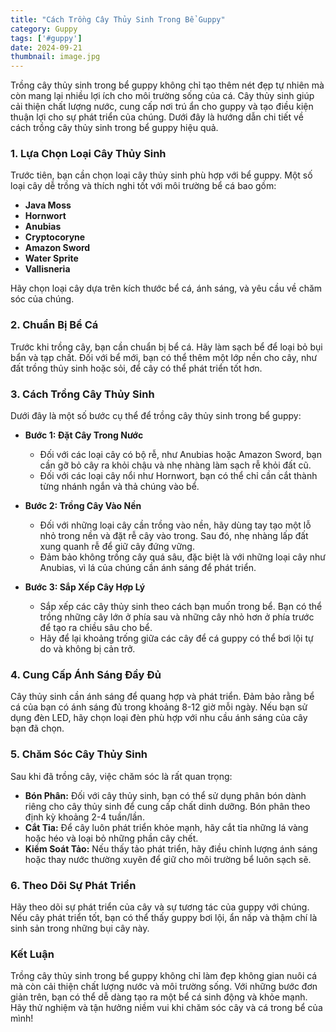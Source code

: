 ```yaml
---
title: "Cách Trồng Cây Thủy Sinh Trong Bể Guppy"
category: Guppy
tags: ['#guppy']
date: 2024-09-21
thumbnail: image.jpg
---
```


Trồng cây thủy sinh trong bể guppy không chỉ tạo thêm nét đẹp tự nhiên mà còn mang lại nhiều lợi ích cho môi trường sống của cá. Cây thủy sinh giúp cải thiện chất lượng nước, cung cấp nơi trú ẩn cho guppy và tạo điều kiện thuận lợi cho sự phát triển của chúng. Dưới đây là hướng dẫn chi tiết về cách trồng cây thủy sinh trong bể guppy hiệu quả.

### 1. **Lựa Chọn Loại Cây Thủy Sinh**
Trước tiên, bạn cần chọn loại cây thủy sinh phù hợp với bể guppy. Một số loại cây dễ trồng và thích nghi tốt với môi trường bể cá bao gồm:
- **Java Moss**
- **Hornwort**
- **Anubias**
- **Cryptocoryne**
- **Amazon Sword**
- **Water Sprite**
- **Vallisneria**

Hãy chọn loại cây dựa trên kích thước bể cá, ánh sáng, và yêu cầu về chăm sóc của chúng.

### 2. **Chuẩn Bị Bể Cá**
Trước khi trồng cây, bạn cần chuẩn bị bể cá. Hãy làm sạch bể để loại bỏ bụi bẩn và tạp chất. Đối với bể mới, bạn có thể thêm một lớp nền cho cây, như đất trồng thủy sinh hoặc sỏi, để cây có thể phát triển tốt hơn.

### 3. **Cách Trồng Cây Thủy Sinh**
Dưới đây là một số bước cụ thể để trồng cây thủy sinh trong bể guppy:

- **Bước 1: Đặt Cây Trong Nước**
  - Đối với các loại cây có bộ rễ, như Anubias hoặc Amazon Sword, bạn cần gỡ bỏ cây ra khỏi chậu và nhẹ nhàng làm sạch rễ khỏi đất cũ.
  - Đối với các loại cây nổi như Hornwort, bạn có thể chỉ cần cắt thành từng nhánh ngắn và thả chúng vào bể.

- **Bước 2: Trồng Cây Vào Nền**
  - Đối với những loại cây cần trồng vào nền, hãy dùng tay tạo một lỗ nhỏ trong nền và đặt rễ cây vào trong. Sau đó, nhẹ nhàng lấp đất xung quanh rễ để giữ cây đứng vững.
  - Đảm bảo không trồng cây quá sâu, đặc biệt là với những loại cây như Anubias, vì lá của chúng cần ánh sáng để phát triển.

- **Bước 3: Sắp Xếp Cây Hợp Lý**
  - Sắp xếp các cây thủy sinh theo cách bạn muốn trong bể. Bạn có thể trồng những cây lớn ở phía sau và những cây nhỏ hơn ở phía trước để tạo ra chiều sâu cho bể.
  - Hãy để lại khoảng trống giữa các cây để cá guppy có thể bơi lội tự do và không bị cản trở.

### 4. **Cung Cấp Ánh Sáng Đầy Đủ**
Cây thủy sinh cần ánh sáng để quang hợp và phát triển. Đảm bảo rằng bể cá của bạn có ánh sáng đủ trong khoảng 8-12 giờ mỗi ngày. Nếu bạn sử dụng đèn LED, hãy chọn loại đèn phù hợp với nhu cầu ánh sáng của cây bạn đã chọn.

### 5. **Chăm Sóc Cây Thủy Sinh**
Sau khi đã trồng cây, việc chăm sóc là rất quan trọng:
- **Bón Phân:** Đối với cây thủy sinh, bạn có thể sử dụng phân bón dành riêng cho cây thủy sinh để cung cấp chất dinh dưỡng. Bón phân theo định kỳ khoảng 2-4 tuần/lần.
- **Cắt Tỉa:** Để cây luôn phát triển khỏe mạnh, hãy cắt tỉa những lá vàng hoặc héo và loại bỏ những phần cây chết.
- **Kiểm Soát Tảo:** Nếu thấy tảo phát triển, hãy điều chỉnh lượng ánh sáng hoặc thay nước thường xuyên để giữ cho môi trường bể luôn sạch sẽ.

### 6. **Theo Dõi Sự Phát Triển**
Hãy theo dõi sự phát triển của cây và sự tương tác của guppy với chúng. Nếu cây phát triển tốt, bạn có thể thấy guppy bơi lội, ẩn nấp và thậm chí là sinh sản trong những bụi cây này.

### Kết Luận
Trồng cây thủy sinh trong bể guppy không chỉ làm đẹp không gian nuôi cá mà còn cải thiện chất lượng nước và môi trường sống. Với những bước đơn giản trên, bạn có thể dễ dàng tạo ra một bể cá sinh động và khỏe mạnh. Hãy thử nghiệm và tận hưởng niềm vui khi chăm sóc cây và cá trong bể của mình!
